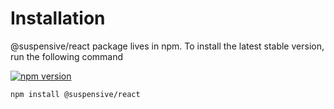 # Installation

@suspensive/react package lives in npm. To install the latest stable version, run the following command

[![npm version](https://img.shields.io/npm/v/@suspensive/react?color=000&labelColor=000&logo=npm&label=)](https://www.npmjs.com/package/@suspensive/react) 

```shell npm2yarn
npm install @suspensive/react
```
